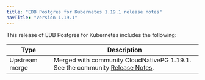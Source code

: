 ```yaml
---
title: "EDB Postgres for Kubernetes 1.19.1 release notes"
navTitle: "Version 1.19.1"
---
```


This release of EDB Postgres for Kubernetes includes the following:

|      Type      |                                                                                  Description                                                                                   |
| -------------- | ------------------------------------------------------------------------------------------------------------------------------------------------------------------------------ |
| Upstream merge | Merged with community CloudNativePG 1.19.1. See the community [Release Notes](https://cloudnative-pg.io/documentation/1.19/release_notes/v1.19/).                                    |
